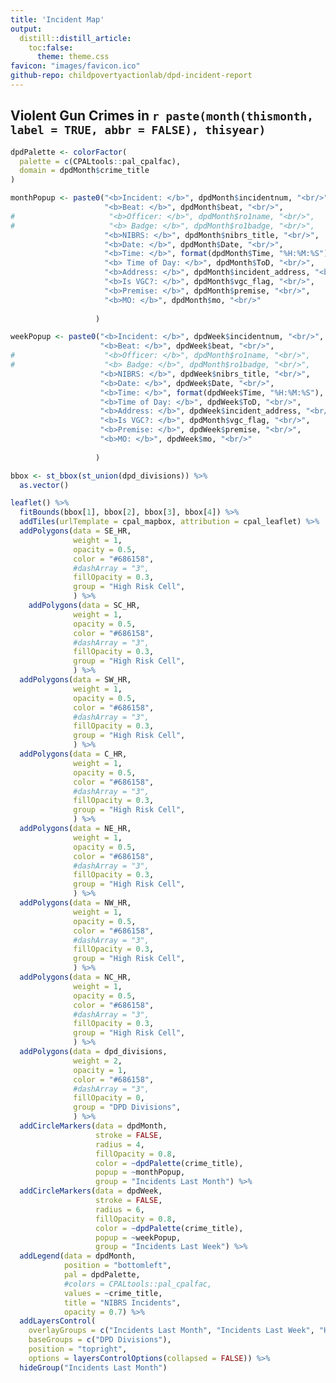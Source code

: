 ```yaml
---
title: 'Incident Map'
output:
  distill::distill_article:
    toc:false:
      theme: theme.css
favicon: "images/favicon.ico"
github-repo: childpovertyactionlab/dpd-incident-report
---
```


## Violent Gun Crimes in `r paste(month(thismonth, label = TRUE, abbr = FALSE), thisyear)`

```r
dpdPalette <- colorFactor(
  palette = c(CPALtools::pal_cpalfac),
  domain = dpdMonth$crime_title
)

monthPopup <- paste0("<b>Incident: </b>", dpdMonth$incidentnum, "<br/>", 
                     "<b>Beat: </b>", dpdMonth$beat, "<br/>",
#                     "<b>Officer: </b>", dpdMonth$ro1name, "<br/>",
#                     "<b> Badge: </b>", dpdMonth$ro1badge, "<br/>",
                     "<b>NIBRS: </b>", dpdMonth$nibrs_title, "<br/>",
                     "<b>Date: </b>", dpdMonth$Date, "<br/>",
                     "<b>Time: </b>", format(dpdMonth$Time, "%H:%M:%S"), "<br/>",
                     "<b> Time of Day: </b>", dpdMonth$ToD, "<br/>",
                     "<b>Address: </b>", dpdMonth$incident_address, "<br/>",
                     "<b>Is VGC?: </b>", dpdMonth$vgc_flag, "<br/>",
                     "<b>Premise: </b>", dpdMonth$premise, "<br/>",
                     "<b>MO: </b>", dpdMonth$mo, "<br/>"
                   
                   )

weekPopup <- paste0("<b>Incident: </b>", dpdWeek$incidentnum, "<br/>", 
                    "<b>Beat: </b>", dpdWeek$beat, "<br/>",
#                    "<b>Officer: </b>", dpdMonth$ro1name, "<br/>",
#                    "<b> Badge: </b>", dpdMonth$ro1badge, "<br/>",
                    "<b>NIBRS: </b>", dpdWeek$nibrs_title, "<br/>",
                    "<b>Date: </b>", dpdWeek$Date, "<br/>",
                    "<b>Time: </b>", format(dpdWeek$Time, "%H:%M:%S"), "<br/>",
                    "<b>Time of Day: </b>", dpdWeek$ToD, "<br/>",
                    "<b>Address: </b>", dpdWeek$incident_address, "<br/>",
                    "<b>Is VGC?: </b>", dpdMonth$vgc_flag, "<br/>",
                    "<b>Premise: </b>", dpdWeek$premise, "<br/>",
                    "<b>MO: </b>", dpdWeek$mo, "<br/>"
                   
                   )

bbox <- st_bbox(st_union(dpd_divisions)) %>%
  as.vector()

leaflet() %>%
  fitBounds(bbox[1], bbox[2], bbox[3], bbox[4]) %>%
  addTiles(urlTemplate = cpal_mapbox, attribution = cpal_leaflet) %>%
  addPolygons(data = SE_HR,
              weight = 1,
              opacity = 0.5,
              color = "#686158",
              #dashArray = "3",
              fillOpacity = 0.3,
              group = "High Risk Cell",
              ) %>%
    addPolygons(data = SC_HR,
              weight = 1,
              opacity = 0.5,
              color = "#686158",
              #dashArray = "3",
              fillOpacity = 0.3,
              group = "High Risk Cell",
              ) %>%
  addPolygons(data = SW_HR,
              weight = 1,
              opacity = 0.5,
              color = "#686158",
              #dashArray = "3",
              fillOpacity = 0.3,
              group = "High Risk Cell",
              ) %>%
  addPolygons(data = C_HR,
              weight = 1,
              opacity = 0.5,
              color = "#686158",
              #dashArray = "3",
              fillOpacity = 0.3,
              group = "High Risk Cell",
              ) %>%
  addPolygons(data = NE_HR,
              weight = 1,
              opacity = 0.5,
              color = "#686158",
              #dashArray = "3",
              fillOpacity = 0.3,
              group = "High Risk Cell",
              ) %>%
  addPolygons(data = NW_HR,
              weight = 1,
              opacity = 0.5,
              color = "#686158",
              #dashArray = "3",
              fillOpacity = 0.3,
              group = "High Risk Cell",
              ) %>%
  addPolygons(data = NC_HR,
              weight = 1,
              opacity = 0.5,
              color = "#686158",
              #dashArray = "3",
              fillOpacity = 0.3,
              group = "High Risk Cell",
              ) %>%
  addPolygons(data = dpd_divisions,
              weight = 2,
              opacity = 1,
              color = "#686158",
              #dashArray = "3",
              fillOpacity = 0,
              group = "DPD Divisions",
              ) %>%
  addCircleMarkers(data = dpdMonth,
                   stroke = FALSE,
                   radius = 4,
                   fillOpacity = 0.8,
                   color = ~dpdPalette(crime_title),
                   popup = ~monthPopup,
                   group = "Incidents Last Month") %>%
  addCircleMarkers(data = dpdWeek,
                   stroke = FALSE,
                   radius = 6,
                   fillOpacity = 0.8,
                   color = ~dpdPalette(crime_title),
                   popup = ~weekPopup,
                   group = "Incidents Last Week") %>%
  addLegend(data = dpdMonth,
            position = "bottomleft",
            pal = dpdPalette,
            #colors = CPALtools::pal_cpalfac,
            values = ~crime_title,
            title = "NIBRS Incidents",
            opacity = 0.7) %>%
  addLayersControl(
    overlayGroups = c("Incidents Last Month", "Incidents Last Week", "High Risk Cell"),
    baseGroups = c("DPD Divisions"),
    position = "topright",
    options = layersControlOptions(collapsed = FALSE)) %>%
  hideGroup("Incidents Last Month")
```